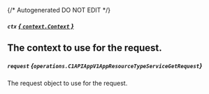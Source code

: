{/* Autogenerated DO NOT EDIT  */}

##### `ctx` [*{ `context.Context` }*](https://pkg.go.dev/context#Context)
The context to use for the request.
---
##### `request` *{`operations.C1APIAppV1AppResourceTypeServiceGetRequest`}*
The request object to use for the request.

<Collapsible openLabel={Labels.showProperties} closeLabel={Labels.hideProperties}>
  <C1APIAppV1AppResourceTypeServiceGetRequest />
</Collapsible>


